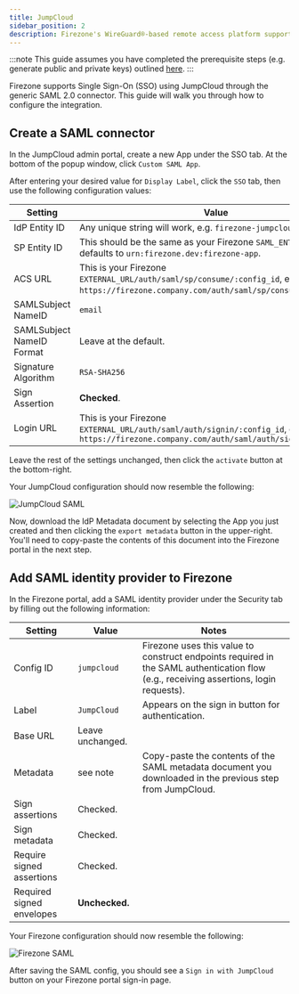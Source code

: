 ```yaml
---
title: JumpCloud
sidebar_position: 2
description: Firezone's WireGuard®-based remote access platform supports using JumpCloud as a single sign-on provider using a SAML 2.0 connector.
---
```


:::note
This guide assumes you have completed the prerequisite steps
(e.g. generate public and private keys) outlined [here](/authenticate/saml#prerequisites).
:::

Firezone supports Single Sign-On (SSO) using JumpCloud through the generic SAML 2.0 connector.
This guide will walk you through how to configure the integration.

## Create a SAML connector

In the JumpCloud admin portal, create a new App under
the SSO tab. At the bottom of the popup window, click `Custom SAML App`.

After entering your desired value for `Display Label`, click the `SSO` tab,
then use the following configuration values:

| Setting                   | Value                                                                                                                                     |
| ---                       | ---                                                                                                                                       |
| IdP Entity ID             | Any unique string will work, e.g. `firezone-jumpcloud`.                                                                                   |
| SP Entity ID              | This should be the same as your Firezone `SAML_ENTITY_ID`, defaults to `urn:firezone.dev:firezone-app`.                                   |
| ACS URL                   | This is your Firezone `EXTERNAL_URL/auth/saml/sp/consume/:config_id`, e.g. `https://firezone.company.com/auth/saml/sp/consume/jumpcloud`. |
| SAMLSubject NameID        | `email`                                                                                                                                   |
| SAMLSubject NameID Format | Leave at the default.                                                                                                                     |
| Signature Algorithm       | `RSA-SHA256`                                                                                                                              |
| Sign Assertion            | **Checked**.                                                                                                                              |
| Login URL                 | This is your Firezone `EXTERNAL_URL/auth/saml/auth/signin/:config_id`, e.g. `https://firezone.company.com/auth/saml/auth/signin/jumpcloud`|

Leave the rest of the settings unchanged, then click the `activate` button at the bottom-right.

Your JumpCloud configuration should now resemble the following:

![JumpCloud SAML](https://user-images.githubusercontent.com/52545545/202558446-128e7484-eda6-429f-b6c1-dbabbf5dc7e3.png)

Now, download the IdP Metadata document by selecting the App you just created
and then clicking the `export metadata` button in the upper-right. You'll need
to copy-paste the contents of this document into the Firezone portal in the next step.

## Add SAML identity provider to Firezone

In the Firezone portal, add a SAML identity provider under the Security tab
by filling out the following information:

| Setting                   | Value            | Notes                                                                                                                                  |
| ---                       | ---              | ---                                                                                                                                    |
| Config ID                 | `jumpcloud`      | Firezone uses this value to construct endpoints required in the SAML authentication flow (e.g., receiving assertions, login requests). |
| Label                     | `JumpCloud`      | Appears on the sign in button for authentication.                                                                                      |
| Base URL                  | Leave unchanged. |                                                                                                                                        |
| Metadata                  | see note         | Copy-paste the contents of the SAML metadata document you downloaded in the previous step from JumpCloud.                              |
| Sign assertions           | Checked.         |                                                                                                                                        |
| Sign metadata             | Checked.         |                                                                                                                                        |
| Require signed assertions | Checked.         |                                                                                                                                        |
| Required signed envelopes | **Unchecked.**   |                                                                                                                                        |

Your Firezone configuration should now resemble the following:

![Firezone SAML](https://user-images.githubusercontent.com/52545545/202557853-95246d0e-074c-4d31-ab89-26a3a3a7deda.png)

After saving the SAML config, you should see a `Sign in with JumpCloud` button
on your Firezone portal sign-in page.
